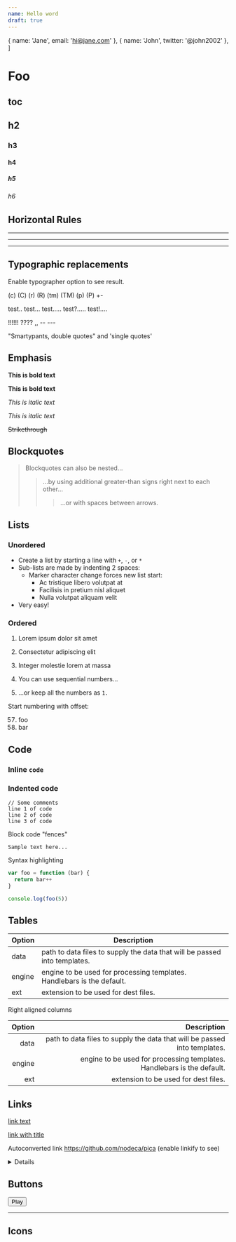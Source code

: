 ```yaml
---
name: Hello word
draft: true
---
```



  { name: 'Jane', email: 'hi@jane.com' },
  { name: 'John', twitter: '@john2002' },
]


<Prose>

# Foo

## toc

## h2

### h3

#### h4

##### h5

###### h6

## Horizontal Rules

---

---

---

## Typographic replacements

Enable typographer option to see result.

(c) (C) (r) (R) (tm) (TM) (p) (P) +-

test.. test... test..... test?..... test!....

!!!!!! ???? ,, -- ---

"Smartypants, double quotes" and 'single quotes'

## Emphasis

**This is bold text**

**This is bold text**

_This is italic text_

_This is italic text_

~~Strikethrough~~

## Blockquotes

> Blockquotes can also be nested...
>
> > ...by using additional greater-than signs right next to each other...
> >
> > > ...or with spaces between arrows.

## Lists

### Unordered

- Create a list by starting a line with `+`, `-`, or `*`
- Sub-lists are made by indenting 2 spaces:
  - Marker character change forces new list start:
    - Ac tristique libero volutpat at
    * Facilisis in pretium nisl aliquet
    - Nulla volutpat aliquam velit
- Very easy!

### Ordered

1. Lorem ipsum dolor sit amet
2. Consectetur adipiscing elit
3. Integer molestie lorem at massa

4. You can use sequential numbers...
5. ...or keep all the numbers as `1.`

Start numbering with offset:

57. foo
1. bar

## Code

### Inline `code`

### Indented code

    // Some comments
    line 1 of code
    line 2 of code
    line 3 of code

Block code "fences"

```
Sample text here...
```

Syntax highlighting

```js
var foo = function (bar) {
  return bar++
}

console.log(foo(5))
```

## Tables

| Option | Description                                                               |
| ------ | ------------------------------------------------------------------------- |
| data   | path to data files to supply the data that will be passed into templates. |
| engine | engine to be used for processing templates. Handlebars is the default.    |
| ext    | extension to be used for dest files.                                      |

Right aligned columns

| Option |                                                               Description |
| -----: | ------------------------------------------------------------------------: |
|   data | path to data files to supply the data that will be passed into templates. |
| engine |    engine to be used for processing templates. Handlebars is the default. |
|    ext |                                      extension to be used for dest files. |

## Links

[link text](http://dev.nodeca.com)

[link with title](http://nodeca.github.io/pica/demo/ 'title text!')

Autoconverted link https://github.com/nodeca/pica (enable linkify to see)

<details>
<summary>Details</summary>
  Laborum ipsum occaecat occaecat eu occaecat non ut officia non minim qui laboris minim. Qui magna nostrud laboris voluptate excepteur dolore exercitation elit exercitation fugiat Lorem. Cupidatat do eiusmod nulla id ipsum incididunt commodo officia pariatur deserunt quis consequat sunt eu. Dolor adipisicing ullamco consectetur irure.

Eiusmod ut dolore nostrud amet quis id minim id nisi in pariatur aliqua nisi adipisicing. Deserunt non aute commodo irure ex sit magna minim qui ad. Aliquip magna commodo laboris cupidatat excepteur. Sunt in pariatur sit labore irure adipisicing cupidatat. Lorem duis non officia qui mollit eu reprehenderit nulla ex in.

Tempor officia aliqua laboris culpa ad laboris do ex dolor voluptate laboris laboris consectetur. Culpa consequat in et Lorem sint labore Lorem minim voluptate aliqua reprehenderit dolore deserunt. Cupidatat reprehenderit commodo dolore eiusmod duis aliquip laborum cupidatat dolor esse dolor.

</details>

## Buttons

<Button class="not-prose">Play</Button>

---

## Icons

<Icon name="floppy-drive" />
<Icon name="floppy-disk" />
<Icon name="floppy-disk" />

</Prose>
